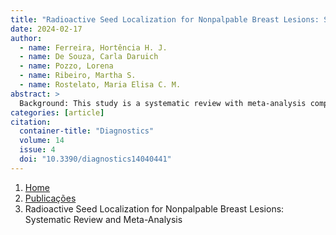 ```yaml
---
title: "Radioactive Seed Localization for Nonpalpable Breast Lesions: Systematic Review and Meta-Analysis"
date: 2024-02-17
author:
  - name: Ferreira, Hortência H. J.
  - name: De Souza, Carla Daruich
  - name: Pozzo, Lorena
  - name: Ribeiro, Martha S.
  - name: Rostelato, Maria Elisa C. M.
abstract: > 
  Background: This study is a systematic review with meta-analysis comparing radioactive seed localization (RSL) versus radio-guided occult lesion localization (ROLL) and wire-guided localization (WGL) for patients with impalpable breast cancer undergoing breast-conserving surgery and evaluating efficacy, safety, and logistical outcomes. The protocol is registered in PROSPERO with the number CRD42022299726. Methods: A search was conducted in the Embase, Lilacs, Pubmed, Scielo, Web of Science, and clinicaltrials.gov databases, in addition to a manual search in the reference list of relevant articles, for randomized clinical trials and cohort studies. Studies selected were submitted to their own data extraction forms and risk of bias analysis according to the ROB 2 and ROBINS 1 tools. A meta-analysis was performed, considering the random effect model, calculating the relative risk or the mean difference for dichotomous or continuous data, respectively. The quality of the evidence generated was analyzed by outcome according to the GRADE tool. Overall, 46 articles met the inclusion criteria and were included in this systematic review; of these, 4 studies compared RSL and ROLL with a population of 1550 women, and 43 compared RSL and WGL with a population of 19,820 women. Results: The results showed that RSL is a superior method to WGL in terms of surgical efficiency in the impalpable breast lesions’ intraoperative localization, and it is at least equivalent to ROLL. Regarding security, RSL obtained results equivalent to the already established technique, the WGL. In addition to presenting promising results, RSL has been proven to be superior to WGL and ROLL technologies.
categories: [article]
citation: 
  container-title: "Diagnostics"
  volume: 14
  issue: 4
  doi: "10.3390/diagnostics14040441"
---
```


```{=html}
<nav aria-label="breadcrumb">
  <ol class="breadcrumb">
    <li class="breadcrumb-item"><a href="../../index.html">Home</a></li>
    <li class="breadcrumb-item"><a href="../index.html">Publicações</a></li>
    <li class="breadcrumb-item active" aria-current="page">Radioactive Seed Localization for Nonpalpable Breast Lesions: Systematic Review and Meta-Analysis</li>
  </ol>
</nav>
```
